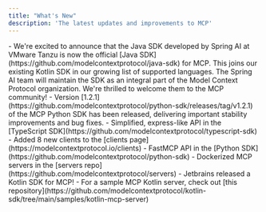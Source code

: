 ```yaml
---
title: "What's New"
description: 'The latest updates and improvements to MCP'
---
```


<Update label="2025-02-07" description="Java SDK released">
  - We're excited to announce that the Java SDK developed by Spring AI at VMware Tanzu is now
    the official [Java SDK](https://github.com/modelcontextprotocol/java-sdk) for MCP.
    This joins our existing Kotlin SDK in our growing list of supported languages.
    The Spring AI team will maintain the SDK as an integral part of the Model Context Protocol
    organization. We're thrilled to welcome them to the MCP community!
</Update>

<Update label="2025-01-27" description="Python SDK 1.2.1">
  - Version [1.2.1](https://github.com/modelcontextprotocol/python-sdk/releases/tag/v1.2.1) of the MCP Python SDK has been released,
    delivering important stability improvements and bug fixes.
</Update>
<Update label="2025-01-18" description="SDK and Server Improvements">
  - Simplified, express-like API in the [TypeScript SDK](https://github.com/modelcontextprotocol/typescript-sdk)
  - Added 8 new clients to the [clients page](https://modelcontextprotocol.io/clients)
</Update>

<Update label="2025-01-03" description="SDK and Server Improvements">
  - FastMCP API in the [Python SDK](https://github.com/modelcontextprotocol/python-sdk)
  - Dockerized MCP servers in the [servers repo](https://github.com/modelcontextprotocol/servers)
</Update>

<Update label="2024-12-21" description="Kotlin SDK released">
  - Jetbrains released a Kotlin SDK for MCP!
  - For a sample MCP Kotlin server, check out [this repository](https://github.com/modelcontextprotocol/kotlin-sdk/tree/main/samples/kotlin-mcp-server)
</Update>
